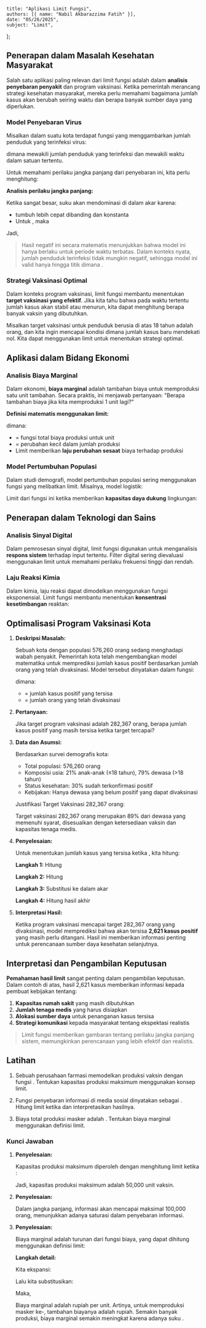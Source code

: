     title: "Aplikasi Limit Fungsi",
    authors: [{ name: "Nabil Akbarazzima Fatih" }],
    date: "05/26/2025",
    subject: "Limit",
};

## Penerapan dalam Masalah Kesehatan Masyarakat

Salah satu aplikasi paling relevan dari limit fungsi adalah dalam **analisis penyebaran penyakit** dan program vaksinasi. Ketika pemerintah merancang strategi kesehatan masyarakat, mereka perlu memahami bagaimana jumlah kasus akan berubah seiring waktu dan berapa banyak sumber daya yang diperlukan.

### Model Penyebaran Virus

Misalkan dalam suatu kota terdapat fungsi yang menggambarkan jumlah penduduk yang terinfeksi virus:

<BlockMath math="N(t) = 285000 - \sqrt{t^2 - t + (190.68)^3}" />

dimana <InlineMath math="N(t)" /> mewakili jumlah penduduk yang terinfeksi dan <InlineMath math="t" /> mewakili waktu dalam satuan tertentu.

Untuk memahami perilaku jangka panjang dari penyebaran ini, kita perlu menghitung:

<BlockMath math="\lim_{t \to \infty} N(t) = \lim_{t \to \infty} \left(285000 - \sqrt{t^2 - t + (190.68)^3}\right)" />

**Analisis perilaku jangka panjang:**

Ketika <InlineMath math="t" /> sangat besar, suku <InlineMath math="t^2" /> akan mendominasi di dalam akar karena:
- <InlineMath math="t^2" /> tumbuh lebih cepat dibanding <InlineMath math="t" /> dan konstanta <InlineMath math="(190.68)^3" />
- Untuk <InlineMath math="t >> 1" />, maka <InlineMath math="t^2 - t + (190.68)^3 \approx t^2" />

Jadi,

<div className="flex flex-col gap-4">
<BlockMath math="\sqrt{t^2 - t + (190.68)^3} \approx \sqrt{t^2} = |t| = t \quad \text{(untuk } t > 0\text{)}" />
<BlockMath math="\lim_{t \to \infty} N(t) = \lim_{t \to \infty} (285000 - t) = -\infty" />
</div>

> Hasil negatif ini secara matematis menunjukkan bahwa model ini hanya berlaku untuk periode waktu terbatas. Dalam konteks nyata, jumlah penduduk terinfeksi tidak mungkin negatif, sehingga model ini valid hanya hingga titik dimana <InlineMath math="N(t) \geq 0" />.

### Strategi Vaksinasi Optimal

Dalam konteks program vaksinasi, limit fungsi membantu menentukan **target vaksinasi yang efektif**. Jika kita tahu bahwa pada waktu tertentu jumlah kasus akan stabil atau menurun, kita dapat menghitung berapa banyak vaksin yang dibutuhkan.

Misalkan target vaksinasi untuk penduduk berusia di atas 18 tahun adalah <InlineMath math="V" /> orang, dan kita ingin mencapai kondisi dimana jumlah kasus baru mendekati nol. Kita dapat menggunakan limit untuk menentukan strategi optimal.

## Aplikasi dalam Bidang Ekonomi

### Analisis Biaya Marginal

Dalam ekonomi, **biaya marginal** adalah tambahan biaya untuk memproduksi satu unit tambahan. Secara praktis, ini menjawab pertanyaan: "Berapa tambahan biaya jika kita memproduksi 1 unit lagi?"

**Definisi matematis menggunakan limit:**

<BlockMath math="\text{Biaya Marginal} = \lim_{\Delta x \to 0} \frac{C(x + \Delta x) - C(x)}{\Delta x}" />

dimana:
- <InlineMath math="C(x)" /> = fungsi total biaya produksi untuk <InlineMath math="x" /> unit
- <InlineMath math="\Delta x" /> = perubahan kecil dalam jumlah produksi
- Limit memberikan **laju perubahan sesaat** biaya terhadap produksi

### Model Pertumbuhan Populasi

Dalam studi demografi, model pertumbuhan populasi sering menggunakan fungsi yang melibatkan limit. Misalnya, model logistik:

<BlockMath math="P(t) = \frac{K}{1 + Ae^{-rt}}" />

Limit dari fungsi ini ketika <InlineMath math="t \to \infty" /> memberikan **kapasitas daya dukung** lingkungan:

<BlockMath math="\lim_{t \to \infty} P(t) = K" />

## Penerapan dalam Teknologi dan Sains

### Analisis Sinyal Digital

Dalam pemrosesan sinyal digital, limit fungsi digunakan untuk menganalisis **respons sistem** terhadap input tertentu. Filter digital sering dievaluasi menggunakan limit untuk memahami perilaku frekuensi tinggi dan rendah.

### Laju Reaksi Kimia

Dalam kimia, laju reaksi dapat dimodelkan menggunakan fungsi eksponensial. Limit fungsi membantu menentukan **konsentrasi kesetimbangan** reaktan:

<BlockMath math="\lim_{t \to \infty} [A](t) = [A]_{\text{kesetimbangan}}" />

## Optimalisasi Program Vaksinasi Kota

1. **Deskripsi Masalah:**

    Sebuah kota dengan populasi 576,260 orang sedang menghadapi wabah penyakit. Pemerintah kota telah mengembangkan model matematika untuk memprediksi jumlah kasus positif berdasarkan jumlah orang yang telah divaksinasi. Model tersebut dinyatakan dalam fungsi:

    <BlockMath math="N(t) = 285000 - \sqrt{t^2 - t + (190.68)^3}" />

    dimana:
    - <InlineMath math="N(t)" /> = jumlah kasus positif yang tersisa
    - <InlineMath math="t" /> = jumlah orang yang telah divaksinasi

2. **Pertanyaan:**

    Jika target program vaksinasi adalah 282,367 orang, berapa jumlah kasus positif yang masih tersisa ketika target tercapai?

3. **Data dan Asumsi:**

    Berdasarkan survei demografis kota:
    - Total populasi: 576,260 orang
    - Komposisi usia: 21% anak-anak (≤18 tahun), 79% dewasa (>18 tahun)
    - Status kesehatan: 30% sudah terkonfirmasi positif
    - Kebijakan: Hanya dewasa yang belum positif yang dapat divaksinasi

    Justifikasi Target Vaksinasi 282,367 orang:

    <div className="flex flex-col gap-4">
    <BlockMath math="\text{Anak-anak} = 0.21 \times 576{,}260 = 121{,}015 \text{ orang}" />
    <BlockMath math="\text{Dewasa} = 0.79 \times 576{,}260 = 455{,}245 \text{ orang}" />
    <BlockMath math="\text{Total positif} = 0.3 \times 576{,}260 = 172{,}878 \text{ orang}" />
    <BlockMath math="\text{Dewasa positif} = 0.79 \times 172{,}878 = 136{,}574 \text{ orang}" />
    <BlockMath math="\text{Dewasa dapat divaksinasi} = 455{,}245 - 136{,}574 = 318{,}671 \text{ orang}" />
    </div>

    Target vaksinasi 282,367 orang merupakan 89% dari dewasa yang memenuhi syarat, disesuaikan dengan ketersediaan vaksin dan kapasitas tenaga medis.

4. **Penyelesaian:**

    Untuk menentukan jumlah kasus yang tersisa ketika <InlineMath math="t = 282{,}367" />, kita hitung:

    <BlockMath math="N(282{,}367) = 285{,}000 - \sqrt{(282{,}367)^2 - 282{,}367 + (190.68)^3}" />

    **Langkah 1:** Hitung <InlineMath math="(190.68)^3" />

    <BlockMath math="(190.68)^3 = 190.68 \times 190.68 \times 190.68 = 6{,}932{,}907.88" />

    **Langkah 2:** Hitung <InlineMath math="(282{,}367)^2" />

    <BlockMath math="(282{,}367)^2 = 79{,}731{,}122{,}689" />

    **Langkah 3:** Substitusi ke dalam akar

    <BlockMath math="79{,}731{,}122{,}689 - 282{,}367 + 6{,}932{,}907.88 = 79{,}737{,}773{,}229.88" />

    **Langkah 4:** Hitung hasil akhir

    <div className="flex flex-col gap-4">
    <BlockMath math="N(282{,}367) = 285{,}000 - \sqrt{79{,}737{,}773{,}229.88}" />
    <BlockMath math="= 285{,}000 - 282{,}378.78" />
    <BlockMath math="= 2{,}621.22 \approx 2{,}621 \text{ orang}" />
    </div>

5. **Interpretasi Hasil:**

    Ketika program vaksinasi mencapai target 282,367 orang yang divaksinasi, model memprediksi bahwa akan tersisa **2,621 kasus positif** yang masih perlu ditangani. Hasil ini memberikan informasi penting untuk perencanaan sumber daya kesehatan selanjutnya.

## Interpretasi dan Pengambilan Keputusan

**Pemahaman hasil limit** sangat penting dalam pengambilan keputusan. Dalam contoh di atas, hasil 2,621 kasus memberikan informasi kepada pembuat kebijakan tentang:

1. **Kapasitas rumah sakit** yang masih dibutuhkan
2. **Jumlah tenaga medis** yang harus disiapkan  
3. **Alokasi sumber daya** untuk penanganan kasus tersisa
4. **Strategi komunikasi** kepada masyarakat tentang ekspektasi realistis

> Limit fungsi memberikan gambaran tentang perilaku jangka panjang sistem, memungkinkan perencanaan yang lebih efektif dan realistis.

## Latihan

1. Sebuah perusahaan farmasi memodelkan produksi vaksin dengan fungsi <InlineMath math="P(t) = 50000(1 - e^{-0.1t})" />. Tentukan kapasitas produksi maksimum menggunakan konsep limit.

2. Fungsi penyebaran informasi di media sosial dinyatakan sebagai <InlineMath math="I(t) = \frac{100000t}{t + 50}" />. Hitung limit ketika <InlineMath math="t \to \infty" /> dan interpretasikan hasilnya.

3. Biaya total produksi masker adalah <InlineMath math="C(x) = 1000 + 5x + 0.01x^2" />. Tentukan biaya marginal menggunakan definisi limit.

### Kunci Jawaban

1. **Penyelesaian:**

   Kapasitas produksi maksimum diperoleh dengan menghitung limit ketika <InlineMath math="t \to \infty" />:
   
   <div className="flex flex-col gap-4">
   <BlockMath math="\lim_{t \to \infty} P(t) = \lim_{t \to \infty} 50000(1 - e^{-0.1t})" />
   <BlockMath math="= 50000 \lim_{t \to \infty} (1 - e^{-0.1t})" />
   <BlockMath math="= 50000(1 - 0) = 50000 \text{ unit vaksin}" />
   </div>

   Jadi, kapasitas produksi maksimum adalah 50,000 unit vaksin.

2. **Penyelesaian:**

   <div className="flex flex-col gap-4">
   <BlockMath math="\lim_{t \to \infty} I(t) = \lim_{t \to \infty} \frac{100000t}{t + 50}" />
   <BlockMath math="= \lim_{t \to \infty} \frac{100000t}{t(1 + \frac{50}{t})} = \lim_{t \to \infty} \frac{100000}{1 + \frac{50}{t}}" />
   <BlockMath math="= \frac{100000}{1 + 0} = 100000 \text{ orang}" />
   </div>

   Dalam jangka panjang, informasi akan mencapai maksimal 100,000 orang, menunjukkan adanya saturasi dalam penyebaran informasi.

3. **Penyelesaian:**

   Biaya marginal adalah turunan dari fungsi biaya, yang dapat dihitung menggunakan definisi limit:
   
   <div className="flex flex-col gap-4">
   <BlockMath math="\text{Biaya Marginal} = \lim_{\Delta x \to 0} \frac{C(x + \Delta x) - C(x)}{\Delta x}" />
   </div>

   **Langkah detail:**
   
   <BlockMath math="C(x + \Delta x) = 1000 + 5(x + \Delta x) + 0.01(x + \Delta x)^2" />
   
   Kita ekspansi:
   
   <BlockMath math="(x + \Delta x)^2 = x^2 + 2x\Delta x + (\Delta x)^2" />

   Lalu kita substitusikan:
   
   <BlockMath math="C(x + \Delta x) = 1000 + 5x + 5\Delta x + 0.01x^2 + 0.02x\Delta x + 0.01(\Delta x)^2" />

   Maka,
   
   <div className="flex flex-col gap-4">
   <BlockMath math="C(x + \Delta x) - C(x) = 5\Delta x + 0.02x\Delta x + 0.01(\Delta x)^2" />
   <BlockMath math="\frac{C(x + \Delta x) - C(x)}{\Delta x} = 5 + 0.02x + 0.01\Delta x" />
   <BlockMath math="\lim_{\Delta x \to 0} (5 + 0.02x + 0.01\Delta x) = 5 + 0.02x" />
   </div>

   Biaya marginal adalah <InlineMath math="5 + 0.02x" /> rupiah per unit. Artinya, untuk memproduksi masker ke-<InlineMath math="x" />, tambahan biayanya adalah <InlineMath math="5 + 0.02x" /> rupiah. Semakin banyak produksi, biaya marginal semakin meningkat karena adanya suku <InlineMath math="0.02x" />.